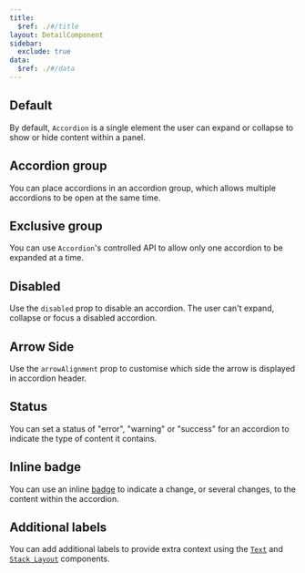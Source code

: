 ```yaml
---
title:
  $ref: ./#/title
layout: DetailComponent
sidebar:
  exclude: true
data:
  $ref: ./#/data
---
```


<LivePreviewControls>
<LivePreview componentName="accordion" exampleName="Default" >

## Default

By default, `Accordion` is a single element the user can expand or collapse to show or hide content within a panel.

</LivePreview>
<LivePreview componentName="accordion" exampleName="Group" displayName="Accordion Group">

## Accordion group

You can place accordions in an accordion group, which allows multiple accordions to be open at the same time.

</LivePreview>
<LivePreview componentName="accordion" exampleName="ExclusiveGroup">

## Exclusive group

You can use `Accordion`'s controlled API to allow only one accordion to be expanded at a time.

</LivePreview>
<LivePreview componentName="accordion" exampleName="Disabled" >

## Disabled

Use the `disabled` prop to disable an accordion. The user can't expand, collapse or focus a disabled accordion.

</LivePreview>
<LivePreview componentName="accordion" exampleName="ArrowAlignment" >

## Arrow Side

Use the `arrowAlignment` prop to customise which side the arrow is displayed in accordion header.

</LivePreview>
<LivePreview componentName="accordion" exampleName="Status" >

## Status

You can set a status of "error", "warning" or "success" for an accordion to indicate the type of content it contains.

</LivePreview>
<LivePreview componentName="accordion" exampleName="InlineBadge" >

## Inline badge

You can use an inline [badge](../badge) to indicate a change, or several changes, to the content within the accordion.

</LivePreview>
<LivePreview componentName="accordion" exampleName="AdditionalLabels" >

## Additional labels

You can add additional labels to provide extra context using the [`Text`](../text) and [`Stack Layout`](../stack-layout) components.

</LivePreview>
</LivePreviewControls>
